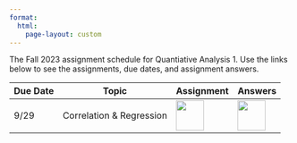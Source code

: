 ```yaml
---
format: 
  html:
    page-layout: custom
---
```

<div class="page-assignment">
The Fall 2023 assignment schedule for Quantiative Analysis 1. Use the links below to see the assignments, due dates, and assignment answers.

<table class="table-assignment">
<thead>
  <tr>
    <th class="tassign-date">Due Date</th>
    <th class="tassign-topic">Topic</th>
    <th class="tassign-content">Assignment</th>
    <th class="tassign-content">Answers</th>
  </tr>
</thead>
<tbody>
  <tr>
    <td class="tassign-date">9/29</td>
    <td class="tassign-topic">Correlation & Regression</td>
    <td class="tassign-content"><a href="assignments/01-assignment-page.html"><img src="assets/assignment-icon-1.png" width="50" height="54"></a></td>
    <td class="tassign-content"><a href="assignments/01-assignment-answers.html"><img src="assets/lecture-icon-1.png" width="50" height="54"></a></td>
  </tr>
</tbody>
</table>

</div>